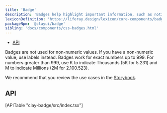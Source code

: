 ```yaml
---
title: 'Badge'
description: 'Badges help highlight important information, such as notifications or new and unread messages.'
lexiconDefinition: 'https://liferay.design/lexicon/core-components/badges/'
packageNpm: '@clayui/badge'
sibling: 'docs/components/css-badges.html'
---
```



<div class="nav-toc-absolute">
<div class="nav-toc">

-   [API](#api)

</div>
</div>

Badges are not used for non-numeric values. If you have a non-numeric value, use labels instead. Badges work for exact numbers up to 999.
For numbers greater than 999, use K to indicate Thousands (5K for 5.231) and M to indicate Millions (2M for 2.100.523).

<Badge />

We recommend that you review the use cases in the <a href="https://storybook-clayui.netlify.com/?path=/story/claybadge--default">Storybook</a>.

## API

<div>[APITable "clay-badge/src/index.tsx"]</div>
